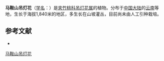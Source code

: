 {{Speciesbox
| name = 马鞍山吊灯花
| status = 
| status_system = 
| image = 
| genus = Ceropegia
| species = teniana
| authority = Hand.-Mazz.
}}

'''马鞍山吊灯花'''（[[学名|学名]]：{{lang|la|''Ceropegia teniana''}}）是[[夹竹桃科|夹竹桃科]][[吊灯花属|吊灯花属]]的植物。分布于[[中国大陆|中国大陆]]的[[云南|云南]]等地，生长于海拔1,840米的地区，多生长在山坡灌丛，目前尚未由人工引种栽培。

== 参考文献 ==
<div class="references-small">
* {{cite web| url =http://www.bioinfo.cn/db05/KmzwSpecies.php?action=view&id=1611| title =马鞍山吊灯花| work =《中国高等植物数据库全库》| publisher =中国科学院微生物研究所| author =昆明植物研究所| accessdate =2009-02-22| deadurl =yes| archiveurl =https://web.archive.org/web/20160305012807/http://www.bioinfo.cn/db05/KmzwSpecies.php?action=view&id=1611| archivedate =2016-03-05}}
</div>
{{Taxonbar|from=Q15225587}}

[[Category:吊灯花属|马鞍山吊灯花]]


{{植物小作品}}